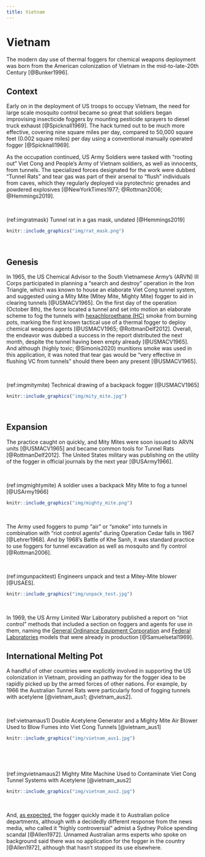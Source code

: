 ```yaml
---
title: Vietnam
---
```


# Vietnam {- #Vietnam}

The modern day use of thermal foggers for chemical weapons deployment was born from the American colonization of Vietnam in the mid-to-late-20th Century [@Bunker1996]. 

## Context {-}

Early on in the deployment of US troops to occupy Vietnam, the need for large scale mosquito control became so great that soldiers began improvising insecticide foggers by mounting pesticide sprayers to diesel truck exhaust [@Spicknall1969]. 
The hack turned out to be much more effective, covering nine square miles per day, compared to 50,000 square feet (0.002 square miles) per day using a conventional manually operated fogger [@Spicknall1969].

As the occupation continued, US Army Soldiers were tasked with "rooting out" Viet Cong and People's Army of Vietnam soldiers, as well as innocents, from tunnels.
The specialized forces designated for the work were dubbed "Tunnel Rats" and tear gas was part of their arsenal to "flush" individuals from caves, which they regularly deployed via pyrotechnic grenades and powdered explosives [@NewYorkTimes1977; @Rottman2006; @Hemmings2019].

<br>

(ref:imgratmask) Tunnel rat in a gas mask, undated [@Hemmings2019]
  
```r
knitr::include_graphics("img/rat_mask.png")
```

<br>

## Genesis {- #Genesis}

In 1965, the US Chemical Advisor to the South Vietnamese Army's (ARVN) III Corps participated in planning a "search and destroy" operation in the Iron Triangle, which was known to house an elaborate Viet Cong tunnel system, and suggested using a Mity Mite (Mitey Mite, Mighty Mite) fogger to aid in clearing tunnels [@USMACV1965].
On the first day of the operation (October 8th), the force located a tunnel and set into motion an elaborate scheme to fog the tunnels with [hexachloroethane (HC)](/hc) smoke from burning pots, marking the first known tactical use of a thermal fogger to deploy chemical weapons agents [@USMACV1965; @RottmanDelf2012].
Overall, the endeavor was dubbed a success in the report distributed the next month, despite the tunnel having been empty already [@USMACV1965].
And although (highly toxic; @Simonis2020) munitions smoke was used in this application, it was noted that tear gas would be "very effective in flushing VC from tunnels" should there been any present [@USMACV1965]. 

<br>
  
(ref:imgmitymite) Technical drawing of a backpack fogger [@USMACV1965]

```r
    
knitr::include_graphics("img/mity_mite.jpg")
```  

<br>


## Expansion {-}

The practice caught on quickly, and Mity Mites were soon issued to ARVN units [@USMACV1965] and became common tools for Tunnel Rats [@RottmanDelf2012].
The United States military was publishing on the utility of the fogger in official journals by the next year [@USArmy1966].

<br>
  
(ref:imgmightymite) A soldier uses a backpack Mity Mite to fog a tunnel [@USArmy1966]

```r
       
knitr::include_graphics("img/mighty_mite.png")
``` 
  

<br>

The Army used foggers to pump "air" or "smoke" into tunnels in combination with "riot control agents" during Operation Cedar falls in 1967 [@Lehrer1968]. 
And by 1968's Battle of Khe Sanh, it was standard practice to use foggers for tunnel excavation as well as mosquito and fly control [@Rottman2006]. 

<br>
  
(ref:imgunpacktest) Engineers unpack and test a Mitey-Mite blower [@USAES].

```r
   

knitr::include_graphics("img/unpack_test.jpg")
```     
  

<br>

In 1969, the US Army Limited War Laboratory published a report on "riot control" methods that included a section on foggers and agents for use in them, naming the [General Ordinance Equipment Corporation](#GOEC) and [Federal Laboratories](#DefenseTech) models that were already in production [@Samuelsetal1969].


## International Melting Pot {-}

A handful of other countries were explicitly involved in supporting the US colonization in Vietnam, providing an pathway for the fogger idea to be rapidly picked up by the armed forces of other nations.
For example, by 1966 the Australian Tunnel Rats were particularly fond of fogging tunnels with acetylene [@vietnam_aus1; @vietnam_aus2].


<br>
  
(ref:vietnamaus1) Double Acetylene Generator and a Mighty Mite Air Blower Used to Blow Fumes into Viet Cong Tunnels [@vietnam_aus1]

```r
    
knitr::include_graphics("img/vietnam_aus1.jpg")
```     
  

<br>

<br>
  
(ref:imgvietnamaus2) Mighty Mite Machine Used to Contaminate Viet Cong Tunnel Systems with Acetylene [@vietnam_aus2]

```r
    
knitr::include_graphics("img/vietnam_aus2.jpg")
```     
  

<br>

And, [as expected](#TheReturn), the fogger quickly made it to Australian police departments, although with a decidedly different response from the news media, who called it "highly controversial" admist a Sydney Police spending scandal [@Allen1972].
Unnamed Australian arms experts who spoke on background said there was no application for the fogger in the country [@Allen1972], although that hasn't stopped its use elsewhere. 